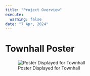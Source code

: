 ```yaml
---
title: "Project Overview"
execute:
  warning: false
date: "7 Apr, 2024"
---
```


# Townhall Poster

![Poster Displayed for Townhall](Group 4 New Submission.jpg){fig-align="center"}
